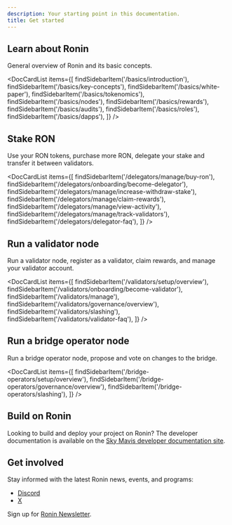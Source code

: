 ```yaml
---
description: Your starting point in this documentation.
title: Get started
---
```



## Learn about Ronin

General overview of Ronin and its basic concepts.

<DocCardList items={[ 
    findSidebarItem('/basics/introduction'),
    findSidebarItem('/basics/key-concepts'),
    findSidebarItem('/basics/white-paper'),
    findSidebarItem('/basics/tokenomics'),
    findSidebarItem('/basics/nodes'),
    findSidebarItem('/basics/rewards'),
    findSidebarItem('/basics/audits'),
    findSidebarItem('/basics/roles'),
    findSidebarItem('/basics/dapps'),
    ]} />

## Stake RON

Use your RON tokens, purchase more RON, 
delegate your stake and transfer it between validators.

<DocCardList items={[ 
    findSidebarItem('/delegators/manage/buy-ron'),
    findSidebarItem('/delegators/onboarding/become-delegator'),
    findSidebarItem('/delegators/manage/increase-withdraw-stake'),
    findSidebarItem('/delegators/manage/claim-rewards'),
    findSidebarItem('/delegators/manage/view-activity'),
    findSidebarItem('/delegators/manage/track-validators'),
    findSidebarItem('/delegators/delegator-faq'),
    ]} />

## Run a validator node

Run a validator node, register as a validator, claim rewards, and manage your validator account.

<DocCardList items={[
    findSidebarItem('/validators/setup/overview'),
    findSidebarItem('/validators/onboarding/become-validator'),
    findSidebarItem('/validators/manage'),
    findSidebarItem('/validators/governance/overview'),
    findSidebarItem('/validators/slashing'),
    findSidebarItem('/validators/validator-faq'),
    ]} />

## Run a bridge operator node

Run a bridge operator node, propose and vote on changes to the bridge.

<DocCardList items={[
    findSidebarItem('/bridge-operators/setup/overview'),
    findSidebarItem('/bridge-operators/governance/overview'),
    findSidebarItem('/bridge-operators/slashing'),
    ]} />

## Build on Ronin

Looking to build and deploy your project on Ronin? The developer documentation
is available on the
[Sky Mavis developer documentation site](https://docs.skymavis.com/ronin/overview).

## Get involved

Stay informed with the latest Ronin news, events, and programs:

* [Discord](https://discord.gg/P5GgF7SK)
* [X](https://twitter.com/ronin_network)

Sign up for [Ronin Newsletter](https://blog.roninchain.com).
